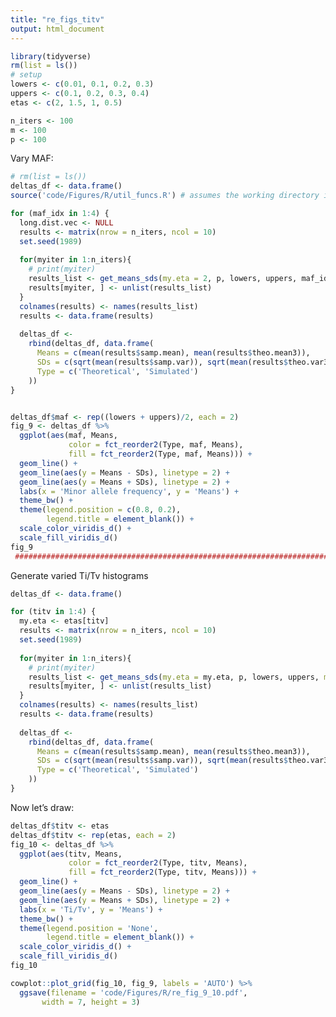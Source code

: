```yaml
---
title: "re_figs_titv"
output: html_document
---
```


```r
library(tidyverse)
rm(list = ls())
# setup
lowers <- c(0.01, 0.1, 0.2, 0.3)
uppers <- c(0.1, 0.2, 0.3, 0.4)
etas <- c(2, 1.5, 1, 0.5)

n_iters <- 100
m <- 100
p <- 100
```

Vary MAF:

```r
# rm(list = ls())
deltas_df <- data.frame()
source('code/Figures/R/util_funcs.R') # assumes the working directory is the main project folder

for (maf_idx in 1:4) {
  long.dist.vec <- NULL
  results <- matrix(nrow = n_iters, ncol = 10)
  set.seed(1989)
  
  for(myiter in 1:n_iters){
    # print(myiter)
    results_list <- get_means_sds(my.eta = 2, p, lowers, uppers, maf_idx)
    results[myiter, ] <- unlist(results_list)
  }
  colnames(results) <- names(results_list)
  results <- data.frame(results)
  
  deltas_df <-
    rbind(deltas_df, data.frame(
      Means = c(mean(results$samp.mean), mean(results$theo.mean3)),
      SDs = c(sqrt(mean(results$samp.var)), sqrt(mean(results$theo.var3))),
      Type = c('Theoretical', 'Simulated')
    ))
}


deltas_df$maf <- rep((lowers + uppers)/2, each = 2)
fig_9 <- deltas_df %>%
  ggplot(aes(maf, Means, 
             color = fct_reorder2(Type, maf, Means),
             fill = fct_reorder2(Type, maf, Means))) +
  geom_line() +
  geom_line(aes(y = Means - SDs), linetype = 2) +
  geom_line(aes(y = Means + SDs), linetype = 2) +
  labs(x = 'Minor allele frequency', y = 'Means') +
  theme_bw() +
  theme(legend.position = c(0.8, 0.2),
        legend.title = element_blank()) +
  scale_color_viridis_d() +
  scale_fill_viridis_d()
fig_9
 #########################################################################################
```


Generate varied Ti/Tv histograms
```r
deltas_df <- data.frame()

for (titv in 1:4) {
  my.eta <- etas[titv]
  results <- matrix(nrow = n_iters, ncol = 10)
  set.seed(1989)
  
  for(myiter in 1:n_iters){
    # print(myiter)
    results_list <- get_means_sds(my.eta = my.eta, p, lowers, uppers, maf_idx = 1)
    results[myiter, ] <- unlist(results_list)
  }
  colnames(results) <- names(results_list)
  results <- data.frame(results)
  
  deltas_df <-
    rbind(deltas_df, data.frame(
      Means = c(mean(results$samp.mean), mean(results$theo.mean3)),
      SDs = c(sqrt(mean(results$samp.var)), sqrt(mean(results$theo.var3))),
      Type = c('Theoretical', 'Simulated')
    ))
}

```


Now let's draw:

```r
deltas_df$titv <- etas
deltas_df$titv <- rep(etas, each = 2)
fig_10 <- deltas_df %>%
  ggplot(aes(titv, Means, 
             color = fct_reorder2(Type, titv, Means),
             fill = fct_reorder2(Type, titv, Means))) +
  geom_line() +
  geom_line(aes(y = Means - SDs), linetype = 2) +
  geom_line(aes(y = Means + SDs), linetype = 2) +
  labs(x = 'Ti/Tv', y = 'Means') +
  theme_bw() +
  theme(legend.position = 'None',
        legend.title = element_blank()) +
  scale_color_viridis_d() +
  scale_fill_viridis_d()
fig_10

cowplot::plot_grid(fig_10, fig_9, labels = 'AUTO') %>%
  ggsave(filename = 'code/Figures/R/re_fig_9_10.pdf',
       width = 7, height = 3)
```

